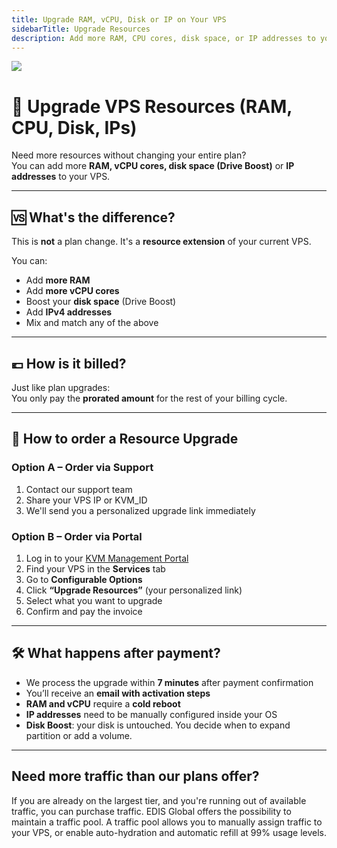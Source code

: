 ```yaml
---
title: Upgrade RAM, vCPU, Disk or IP on Your VPS
sidebarTitle: Upgrade Resources
description: Add more RAM, CPU cores, disk space, or IP addresses to your EDIS VPS. Learn how to order resource upgrades and what happens next.
---
```



![](/assets/upgrade-resources.webp)

# 🧩 Upgrade VPS Resources (RAM, CPU, Disk, IPs)

Need more resources without changing your entire plan?  
You can add more **RAM, vCPU cores, disk space (Drive Boost)** or **IP addresses** to your VPS.

---

## 🆚 What's the difference?

This is **not** a plan change. It's a **resource extension** of your current VPS.

You can:
- Add **more RAM**
- Add **more vCPU cores**
- Boost your **disk space** (Drive Boost)
- Add **IPv4 addresses**
- Mix and match any of the above

---

## 💶 How is it billed?

Just like plan upgrades:  
You only pay the **prorated amount** for the rest of your billing cycle.

---

## 🛒 How to order a Resource Upgrade

### Option A – Order via Support
1. Contact our support team
2. Share your VPS IP or KVM_ID
3. We'll send you a personalized upgrade link immediately

### Option B – Order via Portal
1. Log in to your [KVM Management Portal](https://manage.edisglobal.com/clientarea.php)
2. Find your VPS in the **Services** tab
3. Go to **Configurable Options**
4. Click **“Upgrade Resources”** (your personalized link)
5. Select what you want to upgrade
6. Confirm and pay the invoice

---

## 🛠️ What happens after payment?

- We process the upgrade within **7 minutes** after payment confirmation  
- You’ll receive an **email with activation steps**
- **RAM and vCPU** require a **cold reboot**
- **IP addresses** need to be manually configured inside your OS
- **Disk Boost**: your disk is untouched. You decide when to expand partition or add a volume.

---

<CtaButton label="Learn how to upgrade your plan" link="../upgrades-downgrades/upgrade-plan" />


## Need more traffic than our plans offer?

If you are already on the largest tier, and you're running out of available traffic, you can purchase traffic. EDIS Global offers the possibility to maintain a traffic pool. A traffic pool allows you to manually assign traffic to your VPS, or enable auto-hydration and automatic refill at 99% usage levels.

<CtaButton label="Learn about Traffic Pool" link="../traffic-bandwidth/traffic-pool-global-and-premium-traffic-zone" />
